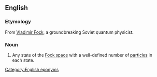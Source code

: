 ==English==

===Etymology===
From [[w:Vladimir Fock|Vladimir Fock]], a groundbreaking Soviet quantum physicist.

===Noun===
{{en-noun|head=[[Fock]] [[state]]}}
{{wikipedia}}

# {{label|en|quantum mechanics}} Any state of the [[Fock space]] with a well-defined number of [[particles]] in each state.

[[Category:English eponyms]]